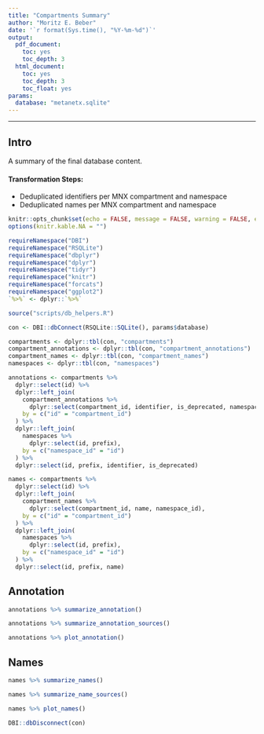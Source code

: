 ```yaml
---
title: "Compartments Summary"
author: "Moritz E. Beber"
date: '`r format(Sys.time(), "%Y-%m-%d")`'
output:
  pdf_document:
    toc: yes
    toc_depth: 3
  html_document:
    toc: yes
    toc_depth: 3
    toc_float: yes
params:
  database: "metanetx.sqlite"
---
```


___

## Intro

A summary of the final database content.

#### Transformation Steps:

* Deduplicated identifiers per MNX compartment and namespace
* Deduplicated names per MNX compartment and namespace

```r
knitr::opts_chunk$set(echo = FALSE, message = FALSE, warning = FALSE, error = FALSE)
options(knitr.kable.NA = "")
```

```r
requireNamespace("DBI")
requireNamespace("RSQLite")
requireNamespace("dbplyr")
requireNamespace("dplyr")
requireNamespace("tidyr")
requireNamespace("knitr")
requireNamespace("forcats")
requireNamespace("ggplot2")
`%>%` <- dplyr::`%>%`
```

```r
source("scripts/db_helpers.R")
```

```r
con <- DBI::dbConnect(RSQLite::SQLite(), params$database)
```

```r
compartments <- dplyr::tbl(con, "compartments")
compartment_annotations <- dplyr::tbl(con, "compartment_annotations")
compartment_names <- dplyr::tbl(con, "compartment_names")
namespaces <- dplyr::tbl(con, "namespaces")
```


```r
annotations <- compartments %>%
  dplyr::select(id) %>%
  dplyr::left_join(
    compartment_annotations %>%
      dplyr::select(compartment_id, identifier, is_deprecated, namespace_id),
    by = c("id" = "compartment_id")
  ) %>%
  dplyr::left_join(
    namespaces %>%
      dplyr::select(id, prefix),
    by = c("namespace_id" = "id")
  ) %>%
  dplyr::select(id, prefix, identifier, is_deprecated)
```

```r
names <- compartments %>%
  dplyr::select(id) %>%
  dplyr::left_join(
    compartment_names %>%
      dplyr::select(compartment_id, name, namespace_id),
    by = c("id" = "compartment_id")
  ) %>%
  dplyr::left_join(
    namespaces %>%
      dplyr::select(id, prefix),
    by = c("namespace_id" = "id")
  ) %>%
  dplyr::select(id, prefix, name)
```

## Annotation

```r
annotations %>% summarize_annotation()
```

```r
annotations %>% summarize_annotation_sources()
```

```r
annotations %>% plot_annotation()
```

## Names

```r
names %>% summarize_names()
```

```r
names %>% summarize_name_sources()
```

```r
names %>% plot_names()
```

```r
DBI::dbDisconnect(con)
```
